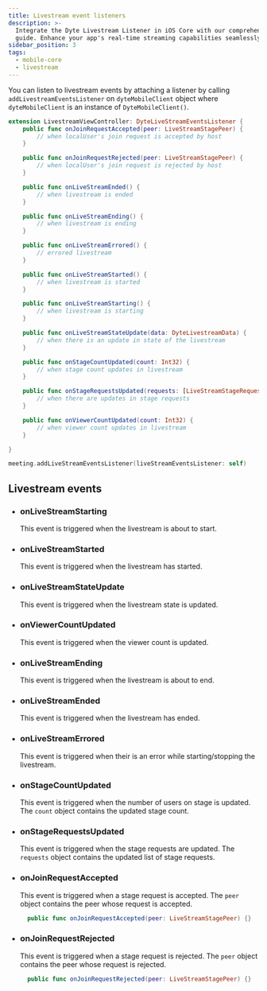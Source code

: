 ```yaml
---
title: Livestream event listeners
description: >-
  Integrate the Dyte Livestream Listener in iOS Core with our comprehensive
  guide. Enhance your app's real-time streaming capabilities seamlessly.
sidebar_position: 3
tags:
  - mobile-core
  - livestream
---
```


You can listen to livestream events by attaching a listener by calling `addLivestreamEventsListener` on `dyteMobileClient` object where `dyteMobileClient` is an instance of `DyteMobileClient()`.

```swift
extension LivestreamViewController: DyteLiveStreamEventsListener {
    public func onJoinRequestAccepted(peer: LiveStreamStagePeer) {
        // when localUser's join request is accepted by host
    }

    public func onJoinRequestRejected(peer: LiveStreamStagePeer) {
        // when localUser's join request is rejected by host
    }

    public func onLiveStreamEnded() {
        // when livestream is ended
    }

    public func onLiveStreamEnding() {
        // when livestream is ending
    }

    public func onLiveStreamErrored() {
        // errored livestream
    }

    public func onLiveStreamStarted() {
        // when livestream is started
    }

    public func onLiveStreamStarting() {
        // when livestream is starting
    }

    public func onLiveStreamStateUpdate(data: DyteLivestreamData) {
        // when there is an update in state of the livestream
    }

    public func onStageCountUpdated(count: Int32) {
        // when stage count updates in livestream
    }

    public func onStageRequestsUpdated(requests: [LiveStreamStageRequestPeer]) {
        // when there are updates in stage requests
    }

    public func onViewerCountUpdated(count: Int32) {
        // when viewer count updates in livestream
    }

}

meeting.addLiveStreamEventsListener(liveStreamEventsListener: self)
```

## Livestream events

- ### onLiveStreamStarting

  This event is triggered when the livestream is about to start.

- ### onLiveStreamStarted

  This event is triggered when the livestream has started.

- ### onLiveStreamStateUpdate

  This event is triggered when the livestream state is updated.

- ### onViewerCountUpdated

  This event is triggered when the viewer count is updated.

- ### onLiveStreamEnding

  This event is triggered when the livestream is about to end.

- ### onLiveStreamEnded

  This event is triggered when the livestream has ended.

- ### onLiveStreamErrored

  This event is triggered when their is an error while starting/stopping the livestream.

- ### onStageCountUpdated

  This event is triggered when the number of users on stage is updated. The `count` object contains the updated stage count.

- ### onStageRequestsUpdated

  This event is triggered when the stage requests are updated. The `requests` object contains the updated list of stage requests.

- ### onJoinRequestAccepted

  This event is triggered when a stage request is accepted. The `peer` object contains the peer whose request is accepted.

  ```swift
    public func onJoinRequestAccepted(peer: LiveStreamStagePeer) {}
  ```

- ### onJoinRequestRejected

  This event is triggered when a stage request is rejected. The `peer` object contains the peer whose request is rejected.

  ```swift
    public func onJoinRequestRejected(peer: LiveStreamStagePeer) {}
  ```

<head>
  <title>iOS Core Livestream event listeners</title>
  <meta
    name="description"
    content="Integrate the Dyte Livestream Listener in iOS Core with our comprehensive guide. Enhance your app's real-time streaming capabilities seamlessly."
  />
</head>

